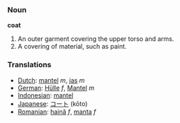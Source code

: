 === Noun ===
'''coat'''

#An outer garment covering the upper torso and arms.
#A covering of material, such as paint.

=== Translations ===
*[[Dutch]]: [[mantel]] ''m'', [[jas]] ''m''
*[[German]]: [[Hülle]] ''f'', [[Mantel]] ''m''
*[[Indonesian]]: [[mantel]]
*[[Japanese]]: [[コート]] (kōto)
*[[Romanian]]: [[haină]] ''f'', [[manta]] ''f''